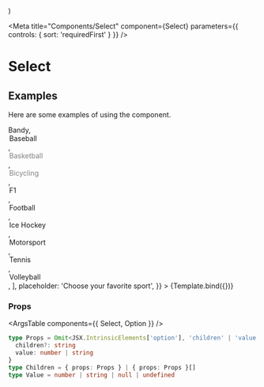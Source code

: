 



  <div style={{ padding: '0 0 200px' }}>
    <SelectWithState {...args} />
  </div>
)

<Meta
  title="Components/Select"
  component={Select}
  parameters={{ controls: { sort: 'requiredFirst' } }}
/>

# Select

## Examples

Here are some examples of using the component.

<Canvas>
  <Story
    name="0_0"
    args={{
      children: [
        <Option value="bandy">Bandy</Option>,
        <Option value="baseball">Baseball</Option>,
        <Option disabled value="basketball">
          Basketball
        </Option>,
        <Option disabled value="bicycling">
          Bicycling
        </Option>,
        <Option value="f1">F1</Option>,
        <Option value="football">Football</Option>,
        <Option value="icehockey">Ice Hockey</Option>,
        <Option value="motorsport">Motorsport</Option>,
        <Option value="tennis">Tennis</Option>,
        <Option value="volleyball">Volleyball</Option>,
      ],
      placeholder: 'Choose your favorite sport',
    }}
  >
    {Template.bind({})}
  </Story>
</Canvas>

### Props

<ArgsTable components={{ Select, Option }} />

```typescript
type Props = Omit<JSX.IntrinsicElements['option'], 'children' | 'value'> & {
  children?: string
  value: number | string
}
type Children = { props: Props } | { props: Props }[]
type Value = number | string | null | undefined
```
